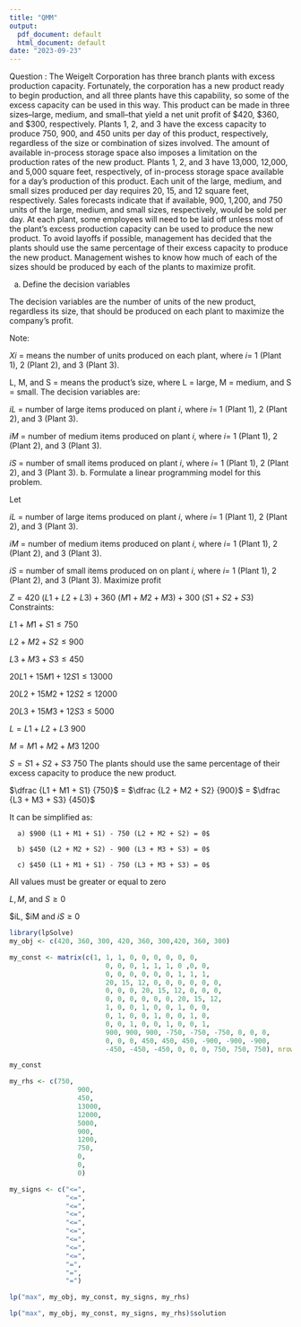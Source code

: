 ```yaml
---
title: "QMM"
output:
  pdf_document: default
  html_document: default
date: "2023-09-23"
---
```

Question :
The Weigelt Corporation has three branch plants with excess production capacity. Fortunately, the corporation has a new product ready to begin production, and all three plants have this capability, so some of the excess capacity can be used in this way. This product can be made in three sizes–large, medium, and small–that yield a net unit profit of $420, $360, and $300, respectively. Plants 1, 2, and 3 have the excess capacity to produce 750, 900, and 450 units per day of this product, respectively, regardless of the size or combination of sizes involved.
The amount of available in-process storage space also imposes a limitation on the production rates of the new product. Plants 1, 2, and 3 have 13,000, 12,000, and 5,000 square feet, respectively, of in-process storage space available for a day’s production of this product. Each unit of the large, medium, and small sizes produced per day requires 20, 15, and 12 square feet, respectively. Sales forecasts indicate that if available, 900, 1,200, and 750 units of the large, medium, and small sizes, respectively, would be sold per day.
At each plant, some employees will need to be laid off unless most of the plant’s excess production capacity can be used to produce the new product. To avoid layoffs if possible, management has decided that the plants should use the same percentage of their excess capacity to produce the new product. Management wishes to know how much of each of the sizes should be produced by each of the plants to maximize profit.

a. Define the decision variables

The decision variables are the number of units of the new product, regardless its size, that should be produced on each plant to maximize the company’s profit.

Note:

$Xi$ = means the number of units produced on each plant, where $i$= 1 (Plant 1), 2 (Plant 2), and 3 (Plant 3).

L, M, and S = means the product's size, where L = large, M = medium, and S = small.
The decision variables are:

$iL$ = number of large items produced on plant $i$, where $i$= 1 (Plant 1), 2 (Plant 2), and 3 (Plant 3).

$iM$ = number of medium items produced on plant $i$, where $i$= 1 (Plant 1), 2 (Plant 2), and 3 (Plant 3).

$iS$ = number of small items produced on plant $i$, where $i$= 1 (Plant 1), 2 (Plant 2), and 3 (Plant 3).
b. Formulate a linear programming model for this problem.

Let

$iL$ = number of large items produced on plant $i$, where $i$= 1 (Plant 1), 2 (Plant 2), and 3 (Plant 3).

$iM$ = number of medium items produced on plant $i$, where $i$= 1 (Plant 1), 2 (Plant 2), and 3 (Plant 3).

$iS$ = number of small items produced on on plant $i$, where $i$= 1 (Plant 1), 2 (Plant 2), and 3 (Plant 3).
Maximize profit

$Z= 420 \ (L1 + L2 + L3) + 360 \ (M1 + M2 + M3) + 300 \ (S1 + S2 + S3)$
Constraints:


$L1 + M1 + S1 \le 750$

$L2 + M2 + S2 \le 900$

$L3 + M3 + S3 \le 450$

$20 L1 + 15 M1 + 12 S1 \le 13000$

 $20 L2 + 15 M2 + 12 S2 \le 12000$
 
$20 L3 + 15 M3 + 12 S3 \le 5000$

$L = L1 + L2 + L3 \ 900$

$M = M1 + M2 + M3 \ 1200$

$S = S1 + S2 + S3 \ 750$
The plants should use the same percentage of their excess capacity to produce the new product.

$\dfrac {L1 + M1 + S1} {750}$ = $\dfrac {L2 + M2 + S2} {900}$ = $\dfrac {L3 + M3 + S3} {450}$


  It can be simplified as:

      a) $900 (L1 + M1 + S1) - 750 (L2 + M2 + S2) = 0$

      b) $450 (L2 + M2 + S2) - 900 (L3 + M3 + S3) = 0$

      c) $450 (L1 + M1 + S1) - 750 (L3 + M3 + S3) = 0$
All values must be greater or equal to zero

$L, M,$ and $S \ge 0$

$iL, $iM and $iS \ge 0$

```r
library(lpSolve)
my_obj <- c(420, 360, 300, 420, 360, 300,420, 360, 300)

my_const <- matrix(c(1, 1, 1, 0, 0, 0, 0, 0, 0,
                        0, 0, 0, 1, 1, 1, 0 ,0, 0,
                        0, 0, 0, 0, 0, 0, 1, 1, 1,
                        20, 15, 12, 0, 0, 0, 0, 0, 0,
                        0, 0, 0, 20, 15, 12, 0, 0, 0,
                        0, 0, 0, 0, 0, 0, 20, 15, 12,
                        1, 0, 0, 1, 0, 0, 1, 0, 0,
                        0, 1, 0, 0, 1, 0, 0, 1, 0,
                        0, 0, 1, 0, 0, 1, 0, 0, 1,
                        900, 900, 900, -750, -750, -750, 0, 0, 0,
                        0, 0, 0, 450, 450, 450, -900, -900, -900,
                        -450, -450, -450, 0, 0, 0, 750, 750, 750), nrow = 12, byrow = TRUE)

my_const

my_rhs <- c(750,
                 900,
                 450,
                 13000,
                 12000,
                 5000,
                 900,
                 1200,
                 750,
                 0,
                 0,
                 0)

my_signs <- c("<=",
              "<=",
              "<=",
              "<=",
              "<=",
              "<=",
              "<=",
              "<=",
              "<=",
              "=",
              "=",
              "=")

lp("max", my_obj, my_const, my_signs, my_rhs)

lp("max", my_obj, my_const, my_signs, my_rhs)$solution

```



































































